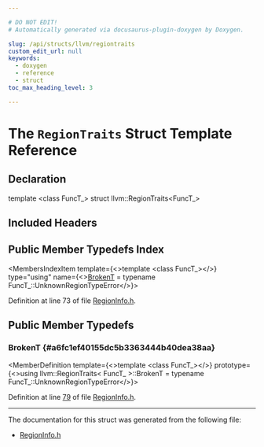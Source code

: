 ```yaml
---

# DO NOT EDIT!
# Automatically generated via docusaurus-plugin-doxygen by Doxygen.

slug: /api/structs/llvm/regiontraits
custom_edit_url: null
keywords:
  - doxygen
  - reference
  - struct
toc_max_heading_level: 3

---
```





# The `RegionTraits` Struct Template Reference

<DoxygenPage pluginConfig={pluginConfig}>



## Declaration

<CodeBlock>template &lt;class FuncT&#95;&gt;
struct llvm::RegionTraits&lt;FuncT&#95;&gt;</CodeBlock>

## Included Headers

<IncludesList>
<IncludesListItem
  filePath="llvm/Analysis/RegionInfo.h"
  permalink="/docs/api/files/include/include/llvm/include/llvm/analysis/regioninfo-h"
  isLocal="true" />
</IncludesList>

## Public Member Typedefs Index

<MembersIndex>

<MembersIndexItem
  template={<>template &lt;class FuncT&#95;&gt;</>}
  type="using"
  name={<><a href="#a6fc1ef40155dc5b3363444b40dea38aa">BrokenT</a> = typename FuncT&#95;::UnknownRegionTypeError</>}>
</MembersIndexItem>

</MembersIndex>


Definition at line 73 of file <a href="/docs/api/files/include/include/llvm/include/llvm/analysis/regioninfo-h">RegionInfo.h</a>.

<SectionDefinition>

## Public Member Typedefs

### BrokenT {#a6fc1ef40155dc5b3363444b40dea38aa}

<MemberDefinition
  template={<>template &lt;class FuncT&#95;&gt;</>}
  prototype={<>using llvm::RegionTraits&lt; FuncT&#95; &gt;::BrokenT =  typename FuncT&#95;::UnknownRegionTypeError</>}>

Definition at line <a href="/docs/api/files/include/include/llvm/include/llvm/analysis/regioninfo-h/#l00079">79</a> of file <a href="/docs/api/files/include/include/llvm/include/llvm/analysis/regioninfo-h">RegionInfo.h</a>.
</MemberDefinition>

</SectionDefinition>

<hr/>

The documentation for this struct was generated from the following file:

<ul>
<li><a href="/docs/api/files/include/include/llvm/include/llvm/analysis/regioninfo-h">RegionInfo.h</a></li>
</ul>

</DoxygenPage>
